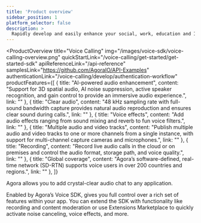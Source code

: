 ```yaml
---
title: 'Product overview'
sidebar_position: 1
platform_selector: false
description: >
  Rapidly develop and easily enhance your social, work, education and IoT apps with face-to-face interaction.
---
```


<ProductOverview
  title="Voice Calling"
  img="/images/voice-sdk/voice-calling-overview.png"
  quickStartLink="/voice-calling/get-started/get-started-sdk"
  apiReferenceLink="/api-reference"
  samplesLink="https://github.com/AgoraIO/API-Examples"
  authenticationLink="/voice-calling/develop/authentication-workflow"
  productFeatures={[
    {
      title: "AI-powered audio enhancement",
      content: "Support for 3D spatial audio, AI noise suppression, active speaker recognition, and gain control to provide an immersive audio experience.",
      link: ""
    },
    {
      title: "Clear audio",
      content: "48 kHz sampling rate with full-sound bandwidth capture provides natural audio reproduction and ensures clear sound during calls.",
      link: ""
    },
    {
      title: "Voice effects",
      content: "Add audio effects ranging from sound mixing and reverb to fun voice filters.",
      link: ""
    },
    {
      title: "Multiple audio and video tracks",
      content: "Publish multiple audio and video tracks to one or more channels from a single instance, with support for multi-channel capture cameras and microphones.",
      link: ""
    },
    {
      title: "Recording",
      content: "Record live audio calls in the cloud or on premises and control the audio format, storage path, and voice quality.",
      link: ""
    },
    {
      title: "Global coverage",
      content: "Agora’s software-defined, real-time network (SD-RTN) supports voice users in over 200 countries and regions.",
      link: ""
    },
  ]}

>

Agora <Vg k="AUDIO" /> allows you to add crystal-clear audio chat to any application.  

Enabled by Agora’s Voice SDK, <Vg k="AUDIO" /> gives you full control over a rich set of features within your app. You can extend the SDK with functionality like recording and content moderation or use Extensions Marketplace to quickly activate noise canceling, voice effects, and more.

</ProductOverview>